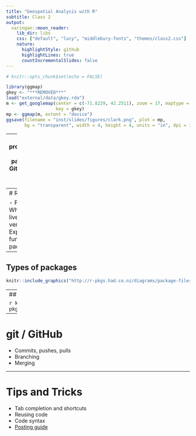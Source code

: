 ```yaml
---
title: "Geospatial Analysis with R"
subtitle: Class 2
output:
  xaringan::moon_reader:
    lib_dir: libs
    css: ["default", "lucy", "middlebury-fonts", "themes/class2.css"]
    nature:
      highlightStyle: github
      highlightLines: true
      countIncrementalSlides: false
---
```


```r
# knitr::opts_chunk$set(echo = FALSE)
```

```r
library(ggmap)
gkey <- "***REMOVED***"
load("external/data/gkey.rda")
m <- get_googlemap(center = c(-71.8229, 42.2511), zoom = 17, maptype = "hybrid",
                   key = gkey)
mp <- ggmap(m, extent = "device")
ggsave(filename = "inst/slides/figures/clark.png", plot = mp, 
       bg = "transparent", width = 4, height = 4, units = "in", dpi = 300)

```

---
- Installation progress/trouble-shooting
- `R` packages
- `git` / GitHub
- Tips and tricks for productivity

---
# R packages

- File structure
- Where packages live
- library versus package
- Exported functions, loading packages

---
## Types of packages

```r
knitr::include_graphics("http://r-pkgs.had.co.nz/diagrams/package-files.png") 
```

---
## Installing packages

```r
knitr::include_graphics("http://r-pkgs.had.co.nz/diagrams/installation.png") 
```

---

# git / GitHub

- Commits, pushes, pulls
- Branching
- Merging

---
# Tips and Tricks

- Tab completion and shortcuts
- Reusing code
- Code syntax
- [Posting guide](https://www.r-project.org/posting-guide.html)

